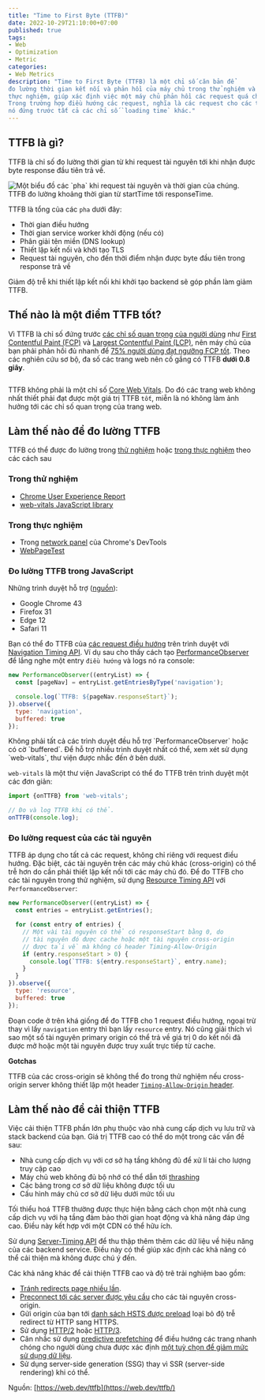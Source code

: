 ```yaml
---
title: "Time to First Byte (TTFB)"
date: 2022-10-29T21:10:00+07:00
published: true
tags:
- Web
- Optimization
- Metric
categories:
- Web Metrics
description: "Time to First Byte (TTFB) là một chỉ số căn bản để 
đo lường thời gian kết nối và phản hồi của máy chủ trong thử nghiệm và
thực nghiệm, giúp xác định việc một máy chủ phản hồi các request quá chậm.
Trong trường hợp điều hướng các request, nghĩa là các request cho các tài liệu HTML,
nó đứng trước tất cả các chỉ số `loading time` khác." 
---
```


##  TTFB là gì?

TTFB là chỉ số đo lường thời gian từ khi request tài nguyên tới khi nhận được byte response đầu tiên trả về.

<Image 
  src="https://web-dev.imgix.net/image/jL3OLOhcWUQDnR4XjewLBx4e3PC3/ccT8ltSPrTri3tz7AA3h.png"
  title="Một biểu đồ các `pha` khi request tài nguyên và thời gian của chúng. TTFB đo lường khoảng thời gian từ startTime tới responseTime."
/>


TTFB là tổng của các `pha` dưới đây:

- Thời gian điều hướng
- Thời gian service worker khởi động (nếu có)
- Phân giải tên miền (DNS lookup)
- Thiết lập kết nối và khởi tạo TLS
- Request tài nguyên, cho đến thời điểm nhận được byte đầu tiên trong response trả về

Giảm độ trễ khi thiết lập kết nối  khi khởi tạo backend sẽ góp phần làm giảm TTFB.

## Thế nào là một điểm TTFB tốt? #


Vì TTFB là chỉ số đứng trước [các chỉ số quan trọng của người dùng](https://web.dev/user-centric-performance-metrics) như
[First Contentful Paint (FCP)](https://web.dev/fcp) và [Largest Contentful Paint (LCP)](https://web.dev/lcp), 
nên máy chủ của bạn phải phản hồi đủ nhanh để [75% người dùng đạt ngưỡng FCP tốt](https://web.dev/fcp/#what-is-a-good-fcp-score).
Theo các nghiên cứu sơ bộ, đa số các trang web nên cố gắng có TTFB **dưới 0.8 giây**.

<Image 
  src="https://web-dev.imgix.net/image/W3z1f5ZkBJSgL1V1IfloTIctbIF3/ILJ1xKjzVisqOPPyHYVA.svg"
  title=""
/>

TTFB không phải là một chỉ số [Core Web Vitals](https://web.dev/vitals). Do đó các trang web không nhất thiết
phải đạt được một giá trị TTFB `tốt`, miễn là nó không làm ảnh hưởng tới các chỉ số quan trọng của trang web.


## Làm thế nào để đo lường TTFB #

TTFB có thể được đo lường trong [thử nghiệm](https://web.dev/user-centric-performance-metrics/#in-the-lab)
hoặc [trong thực nghiệm](https://web.dev/user-centric-performance-metrics/#in-the-field) theo các cách sau

### Trong thử nghiệm #

- [Chrome User Experience Report](https://developer.chrome.com/docs/crux/)
- [web-vitals JavaScript library](https://github.com/GoogleChrome/web-vitals)

### Trong thực nghiệm #

- Trong [network panel](https://developer.chrome.com/docs/devtools/network/) của Chrome's DevTools
- [WebPageTest](https://www.webpagetest.org/)

### Đo lường TTFB trong JavaScript #

Những trình duyệt hỗ trợ ([nguồn](https://developer.mozilla.org/docs/Web/API/PerformanceResourceTiming/responseStart#browser_compatibility)):
- Google Chrome 43
- Firefox 31
- Edge 12
- Safari 11

Bạn có thể đo TTFB của [các request điều hướng](https://developer.mozilla.org/docs/Web/API/Request/mode)
trên trình duyệt với [Navigation Timing API](https://developer.mozilla.org/docs/Web/API/Navigation_timing_API).
Ví dụ sau cho thấy cách tạo [PerformanceObserver](https://developer.mozilla.org/docs/Web/API/PerformanceObserver)
để lắng nghe một entry `điều hướng` và logs nó ra console:

```javascript
new PerformanceObserver((entryList) => {
  const [pageNav] = entryList.getEntriesByType('navigation');

  console.log(`TTFB: ${pageNav.responseStart}`);
}).observe({
  type: 'navigation',
  buffered: true
});
```

<Caution>
Không phải tất cả các trình duyệt đều hỗ trợ `PerformanceObserver` hoặc có cờ `buffered`.
Để hỗ trợ nhiều trình duyệt nhất có thể, xem xét sử dụng `web-vitals`,  thư viện được nhắc đến ở bên dưới.
</Caution>

`web-vitals` là một thư viện JavaScript có thể đo TTFB trên trình duyệt một các đơn giản:

```javascript
import {onTTFB} from 'web-vitals';

// Đo và log TTFB khi có thể.
onTTFB(console.log);
```

### Đo lường request của các tài nguyên

TTFB áp dụng cho tất cả các request, không chỉ riêng với request điều hướng. Đặc biệt, các tài nguyên trên các 
máy chủ khác (cross-origin) có thể trễ hơn do cần phải thiết lập kết nối tới các máy chủ đó.
Để đo TTFB cho các tài nguyên trong thử nghiệm, sử dụng
[Resource Timing API](https://developer.mozilla.org/docs/Web/API/Resource_Timing_API/Using_the_Resource_Timing_API) với `PerformanceObserver`:

```javascript
new PerformanceObserver((entryList) => {
  const entries = entryList.getEntries();

  for (const entry of entries) {
    // Một vài tài nguyên có thể có responseStart bằng 0, do
    // tài nguyên đó được cache hoặc một tài nguyên cross-origin
    // được tải về mà không có header Timing-Allow-Origin
    if (entry.responseStart > 0) {
      console.log(`TTFB: ${entry.responseStart}`, entry.name);
    }
  }
}).observe({
  type: 'resource',
  buffered: true
});
```

Đoạn code ở trên khá giống để đo TTFB cho 1 request điều hướng, ngoại trừ thay vì lấy `navigation`
entry thì bạn lấy `resource` entry. Nó cũng giải thích vì sao một số tài nguyên primary origin có thể trả về giá
trị 0 do kết nối đã được mở hoặc một tài nguyên được truy xuất trực tiếp từ cache.

**Gotchas**

TTFB của các cross-origin sẽ không thể đo trong thử nghiệm nếu cross-origin server không thiết lập một
header [`Timing-Allow-Origin` header](https://developer.mozilla.org/docs/Web/HTTP/Headers/Timing-Allow-Origin).


## Làm thế nào để cải thiện TTFB

Việc cải thiện TTFB phần lớn phụ thuộc vào nhà cung cấp dịch vụ lưu trữ và stack backend của bạn.
Giá trị TTFB cao có thể do một trong các vấn đề sau:

- Nhà cung cấp dịch vụ với cơ sở hạ tầng không đủ để xử lí tải cho lượng truy cập cao
- Máy chủ web không đủ bộ nhớ có thể dẫn tới [thrashing](https://en.wikipedia.org/wiki/Memory_paging#Thrashing)
- Các bảng trong cơ sở dữ liệu không được tối ưu
- Cấu hình máy chủ cơ sở dữ liệu dưới mức tối ưu

Tối thiểu hoá TTFB thường được thực hiện bằng cách chọn một nhà cung cấp dịch vụ với hạ tầng đảm bảo thời gian hoạt động và khả năng đáp ứng cao.
Điều này kết hợp với một CDN có thể hữu ích.

Sử dụng [Server-Timing API](https://developer.mozilla.org/docs/Web/HTTP/Headers/Server-Timing) để thu thập thêm thêm các dữ liệu
về hiệu năng của các backend service.
Điều này có thể giúp xác định các khả năng có thể cải thiện mà không được chú ý đến.

Các khả năng khác để cải thiện TTFB cao và độ trẽ trải nghiệm bao gồm:

- [Tránh redirects page nhiều lần](https://web.dev/redirects/).
- [Preconnect tới các server được yêu cầu](https://web.dev/uses-rel-preconnect/) cho các tài nguyên cross-origin.
- Gửi origin của bạn tới [danh sách HSTS được preload](https://hstspreload.org/)  loại bỏ độ trễ redirect từ HTTP sang HTTPS.
- Sử dụng [HTTP/2](https://web.dev/uses-http2/) hoặc [HTTP/3](https://en.wikipedia.org/wiki/HTTP/3).
- Cân nhắc sử dụng [predictive prefetching](https://web.dev/predictive-prefetching/) để điều hướng các trang nhanh chóng cho người dùng chưa được xác định [một tuỳ chọn để giảm mức sử dụng dữ liệu](https://developer.mozilla.org/docs/Web/CSS/@media/prefers-reduced-data).
- Sử dụng server-side generation (SSG) thay vì SSR (server-side rendering) khi có thể.

Nguồn: [https://web.dev/ttfb](https://web.dev/ttfb/)